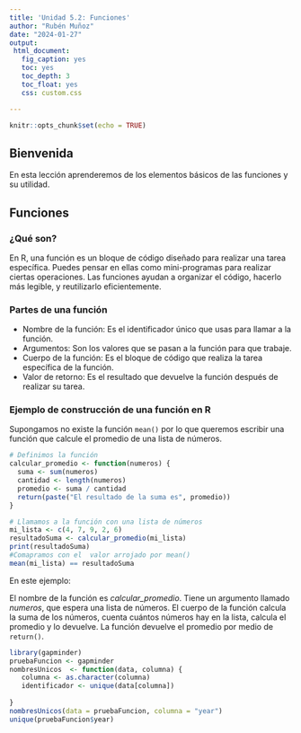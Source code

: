 ---
title: 'Unidad 5.2: Funciones'
author: "Rubén Muñoz"
date: "2024-01-27"
output: 
 html_document:
   fig_caption: yes
   toc: yes
   toc_depth: 3
   toc_float: yes
   css: custom.css

---

```{r setup, include=FALSE}
knitr::opts_chunk$set(echo = TRUE)
```

## **Bienvenida**

En esta lección aprenderemos de los elementos básicos de las funciones y su utilidad.

## **Funciones**  
### ¿Qué son?
En R, una función es un bloque de código diseñado para realizar una tarea específica. Puedes pensar en ellas como mini-programas para realizar ciertas operaciones. Las funciones ayudan a organizar el código, hacerlo más legible, y reutilizarlo eficientemente.
  
### **Partes de una función**
 * Nombre de la función: Es el identificador único que usas para llamar a la función.
 * Argumentos: Son los valores que se pasan a la función para que trabaje.
 * Cuerpo de la función: Es el bloque de código que realiza la tarea específica de la función.
 * Valor de retorno: Es el resultado que devuelve la función después de realizar su tarea.
 
### **Ejemplo de construcción de una función en R**
Supongamos no existe la función `mean()` por lo que queremos escribir una función que calcule el promedio de una lista de números. 

```{r}
# Definimos la función
calcular_promedio <- function(numeros) {
  suma <- sum(numeros)
  cantidad <- length(numeros)
  promedio <- suma / cantidad
  return(paste("El resultado de la suma es", promedio))
}

# Llamamos a la función con una lista de números
mi_lista <- c(4, 7, 9, 2, 6)
resultadoSuma <- calcular_promedio(mi_lista)
print(resultadoSuma)
#Comapramos con el  valor arrojado por mean()
mean(mi_lista) == resultadoSuma

```
En este ejemplo:

El nombre de la función es *calcular_promedio*.
Tiene un argumento llamado *numeros*, que espera una lista de números.
El cuerpo de la función calcula la suma de los números, cuenta cuántos números hay en la lista, calcula el promedio y lo devuelve.
La función devuelve el promedio por medio de `return()`.

```{r}
library(gapminder)
pruebaFuncion <- gapminder
nombresUnicos  <- function(data, columna) {
   columna <- as.character(columna)
   identificador <- unique(data[columna])
   
}
nombresUnicos(data = pruebaFuncion, columna = "year")
unique(pruebaFuncion$year)
```



